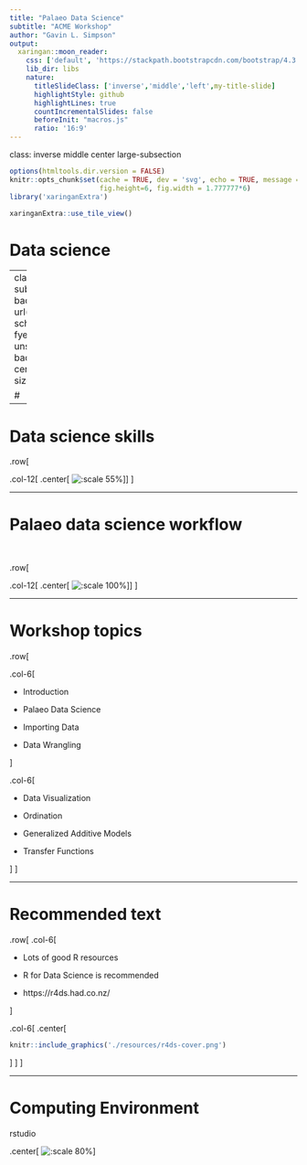 ```yaml
---
title: "Palaeo Data Science"
subtitle: "ACME Workshop"
author: "Gavin L. Simpson"
output:
  xaringan::moon_reader:
    css: ['default', 'https://stackpath.bootstrapcdn.com/bootstrap/4.3.1/css/bootstrap.min.css', '../common/css/slides.css']
    lib_dir: libs
    nature:
      titleSlideClass: ['inverse','middle','left',my-title-slide]
      highlightStyle: github
      highlightLines: true
      countIncrementalSlides: false
      beforeInit: "macros.js"
      ratio: '16:9'
---
```

class: inverse middle center large-subsection

```r
options(htmltools.dir.version = FALSE)
knitr::opts_chunk$set(cache = TRUE, dev = 'svg', echo = TRUE, message = FALSE, warning = FALSE,
                      fig.height=6, fig.width = 1.777777*6)
library('xaringanExtra')
```

```r
xaringanExtra::use_tile_view()
```

# Data science

---
class: inverse subsection
background-image: url('resources/claudio-schwarz-fyeOxvYvIyY-unsplash.jpg')
background-position: center
background-size: contain

# 

---

# Data science skills

.row[

.col-12[
.center[
![:scale 55%](./resources/data-science-skills.svg)
]
]
]

---

# Palaeo data science workflow

&nbsp;

.row[

.col-12[
.center[
![:scale 100%](./resources/palaeo-data-workflow.png)
]
]
]

---

# Workshop topics

.row[

.col-6[

* Introduction

* Palaeo Data Science

* Importing Data

* Data Wrangling

]

.col-6[

* Data Visualization

* Ordination

* Generalized Additive Models

* Transfer Functions

]
]

---

# Recommended text

.row[
.col-6[

* Lots of good R resources

* R for Data Science is recommended

* https://r4ds.had.co.nz/

]

.col-6[
.center[
```r
knitr::include_graphics('./resources/r4ds-cover.png')
```
]
]
]

---

# Computing Environment

rstudio

.center[
![:scale 80%](./resources/rstudio-screenshot.png)
]


